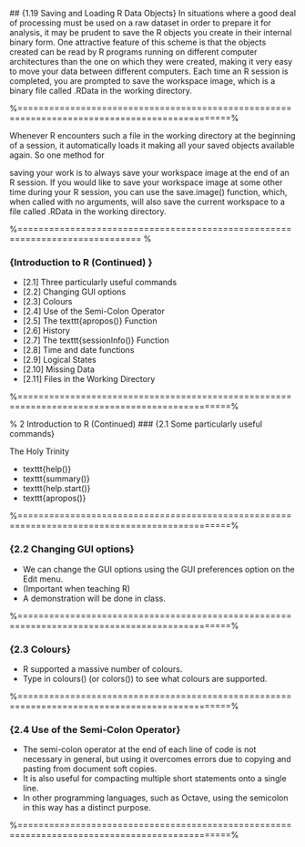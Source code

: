 
 
 
 ## {1.19 Saving and Loading R Data Objects}
 In situations where a good deal of processing must be used on a raw dataset in order to prepare
 it for analysis, it may be prudent to save the R objects you create in their internal binary form.
 One attractive feature of this scheme is that the objects created can be read by R programs
 running on different computer architectures than the one on which they were created, making it
 very easy to move your data between different computers. Each time an R session is completed,
 you are prompted to save the workspace image, which is a binary file called .RData in the
 working directory.
 
 %==============================================================================================%
 
 Whenever R encounters such a file in the working directory at the beginning of a session,
 it automatically loads it making all your saved objects available again. So one method for
 
 saving your work is to always save your workspace image at the end of an R session. If you
 would like to save your workspace image at some other time during your R session, you can use
 the save.image() function, which, when called with no arguments, will also save the current
 workspace to a file called .RData in the working directory.
 
 
 %============================================================================= %
 
### {Introduction to R (Continued) }
 
*  [2.1] Three particularly useful commands    
*  [2.2] Changing GUI options     
*  [2.3] Colours      
*  [2.4] Use of the Semi-Colon Operator     
*  [2.5] The texttt{apropos()} Function     
*  [2.6] History       
*  [2.7] The texttt{sessionInfo()} Function     
*  [2.8] Time and date functions     
*  [2.9] Logical States      
*  [2.10] Missing Data      
*  [2.11] Files in the Working Directory     
 
 
 
 %==============================================================================================%
 
 %    2 Introduction to R (Continued)
### {2.1 Some particularly useful commands}
 
 
 The Holy Trinity
 
*  texttt{help()}
*  texttt{summary()}
*  texttt{help.start()}
*  texttt{apropos()}
 
 
 
 %==============================================================================================%
 
### {2.2 Changing GUI options}
 
*  We can change the GUI options using the GUI preferences option on the Edit menu.
 *  (Important
 when teaching R) 
*  A demonstration will be done in class.
 
 
 
 %==============================================================================================%
 
### {2.3 Colours}
 
*  R supported a massive number of colours.
*  Type in colours() (or colors()) to see what colours
 are supported.
 
 
 
 
  %==============================================================================================%
 
### {2.4 Use of the Semi-Colon Operator}
 
*  The semi-colon operator at the end of each line of code is not necessary in general, but using it
 overcomes errors due to copying and pasting from document soft copies. 
*  It is also useful for compacting multiple short statements onto a single line.
*  In other programming
 languages, such as Octave, using the semicolon in this way has a distinct purpose.
 
 
 %==============================================================================================%
 

 
